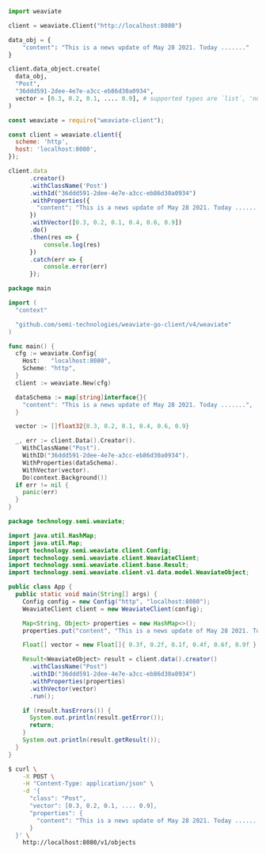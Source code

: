 
<Tabs groupId="languages">
<TabItem value="py" label="Python">

```python
import weaviate

client = weaviate.Client("http://localhost:8080")

data_obj = {
    "content": "This is a news update of May 28 2021. Today ......."
}

client.data_object.create(
  data_obj,
  "Post",
  "36ddd591-2dee-4e7e-a3cc-eb86d30a0934",
  vector = [0.3, 0.2, 0.1, .... 0.9], # supported types are `list`, 'numpy.ndarray`, `torch.Tensor` and `tf.Tensor`. Make sure the length matches with your Weaviate settings.
)
```

</TabItem>
<TabItem value="js" label="JavaScript">

```js
const weaviate = require("weaviate-client");

const client = weaviate.client({
  scheme: 'http',
  host: 'localhost:8080',
});

client.data
      .creator()
      .withClassName('Post')
      .withId("36ddd591-2dee-4e7e-a3cc-eb86d30a0934")
      .withProperties({
        "content": "This is a news update of May 28 2021. Today ......."
      })
      .withVector([0.3, 0.2, 0.1, 0.4, 0.6, 0.9])
      .do()
      .then(res => {
          console.log(res)
      })
      .catch(err => {
          console.error(err)
      });
```

</TabItem>
<TabItem value="go" label="Go">

```go
package main

import (
  "context"

  "github.com/semi-technologies/weaviate-go-client/v4/weaviate"
)

func main() {
  cfg := weaviate.Config{
    Host:   "localhost:8080",
    Scheme: "http",
  }
  client := weaviate.New(cfg)

  dataSchema := map[string]interface{}{
    "content": "This is a news update of May 28 2021. Today .......",
  }

  vector := []float32{0.3, 0.2, 0.1, 0.4, 0.6, 0.9}

  _, err := client.Data().Creator().
    WithClassName("Post").
    WithID("36ddd591-2dee-4e7e-a3cc-eb86d30a0934").
    WithProperties(dataSchema).
    WithVector(vector).
    Do(context.Background())
  if err != nil {
    panic(err)
  }
}
```

</TabItem>
<TabItem value="java" label="Java">

```java
package technology.semi.weaviate;

import java.util.HashMap;
import java.util.Map;
import technology.semi.weaviate.client.Config;
import technology.semi.weaviate.client.WeaviateClient;
import technology.semi.weaviate.client.base.Result;
import technology.semi.weaviate.client.v1.data.model.WeaviateObject;

public class App {
  public static void main(String[] args) {
    Config config = new Config("http", "localhost:8080");
    WeaviateClient client = new WeaviateClient(config);

    Map<String, Object> properties = new HashMap<>();
    properties.put("content", "This is a news update of May 28 2021. Today .......");

    Float[] vector = new Float[]{ 0.3f, 0.2f, 0.1f, 0.4f, 0.6f, 0.9f };

    Result<WeaviateObject> result = client.data().creator()
      .withClassName("Post")
      .withID("36ddd591-2dee-4e7e-a3cc-eb86d30a0934")
      .withProperties(properties)
      .withVector(vector)
      .run();

    if (result.hasErrors()) {
      System.out.println(result.getError());
      return;
    }
    System.out.println(result.getResult());
  }
}
```

</TabItem>
<TabItem value="curl" label="Curl">

```bash
$ curl \
    -X POST \
    -H "Content-Type: application/json" \
    -d '{
      "class": "Post",
      "vector": [0.3, 0.2, 0.1, .... 0.9],
      "properties": {
        "content": "This is a news update of May 28 2021. Today ......."
      }
  }' \
    http://localhost:8080/v1/objects
```

</TabItem>
</Tabs>